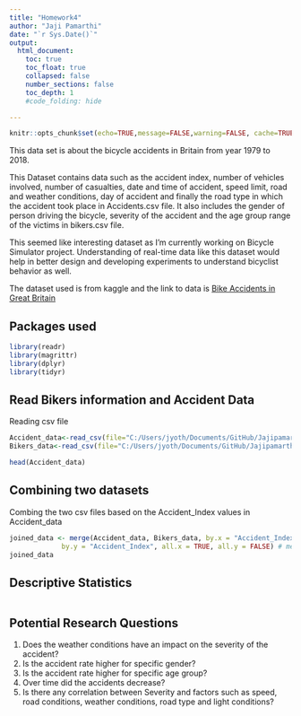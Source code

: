 ```yaml
---
title: "Homework4"
author: "Jaji Pamarthi"
date: "`r Sys.Date()`"
output:
  html_document:
    toc: true
    toc_float: true
    collapsed: false
    number_sections: false
    toc_depth: 1
    #code_folding: hide

---
```



```r
knitr::opts_chunk$set(echo=TRUE,message=FALSE,warning=FALSE, cache=TRUE)
```

This data set is about the bicycle accidents in Britain from year 1979 to 2018.

This Dataset contains data such as the accident index, number of vehicles involved, number of casualties, date and time of accident, speed limit, road and weather conditions, day of accident and finally the road type in which the accident took place in Accidents.csv file. It also includes the gender of person driving the bicycle, severity of the accident and the age group range of the victims in bikers.csv file.

This seemed like interesting dataset as I'm currently working on Bicycle Simulator project. Understanding of real-time data like this dataset would help in better design and developing experiments to understand bicyclist behavior as well.

The dataset used is from kaggle and the link to data is [Bike Accidents in Great Britain](https://www.kaggle.com/datasets/johnharshith/bicycle-accidents-in-great-britain-1979-to-2018?select=Accidents.csv)


## Packages used

```r
library(readr)
library(magrittr)
library(dplyr)
library(tidyr)

```

## Read Bikers information and Accident Data  

Reading csv file
```r
Accident_data<-read_csv(file="C:/Users/jyoth/Documents/GitHub/Jajipamarthi/Data/Accidents.csv")
Bikers_data<-read_csv(file="C:/Users/jyoth/Documents/GitHub/Jajipamarthi/Data/Bikers.csv")

head(Accident_data)
```

## Combining two datasets

Combing the two csv files based on the Accident_Index values in Accident_data
```r
joined_data <- merge(Accident_data, Bikers_data, by.x = "Accident_Index", 
             by.y = "Accident_Index", all.x = TRUE, all.y = FALSE) # merging two csv files
joined_data


```
## Descriptive Statistics
```r
```
## Potential Research Questions

1. Does the weather conditions have an impact on the severity of the accident?
2. Is the accident rate higher for specific gender? 
3. Is the accident rate higher for specific age group?
4. Over time did the accidents decrease?
5. Is there any correlation between Severity
and factors such as speed, road conditions, weather conditions, road type and light conditions?